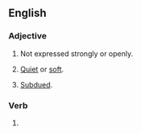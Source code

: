 ==English==

===Adjective===
{{en-adj|more}}

# Not expressed strongly or openly.
# {{lb|en|of a sound}} [[quiet|Quiet]] or [[soft]].
# {{lb|en|of color}} [[subdued|Subdued]].

===Verb===
{{head|en|verb form}}

# {{en-past of|mute}}
